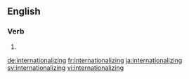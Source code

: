 ==English==

===Verb===
{{head|en|present participle}}

# {{present participle of|internationalize|lang=en}}

[[de:internationalizing]]
[[fr:internationalizing]]
[[ja:internationalizing]]
[[sv:internationalizing]]
[[vi:internationalizing]]